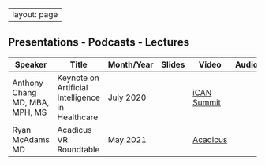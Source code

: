 
---
layout: page
---



## Presentations - Podcasts - Lectures
|Speaker         |Title        |Month/Year  | Slides      |Video      |Audio       |
| ----------- |----------- |----------- |----------- |----------- |----------- |
|Anthony Chang MD, MBA, MPH, MS|Keynote on Artificial Intelligence in Healthcare|July 2020| |[iCAN Summit](https://www.youtube.com/watch?v=mMtH8hiOrCU)|  |
|Ryan McAdams MD|Acadicus VR Roundtable|May 2021| |[Acadicus](https://www.youtube.com/watch?v=E65Ub78wVIU)|  |